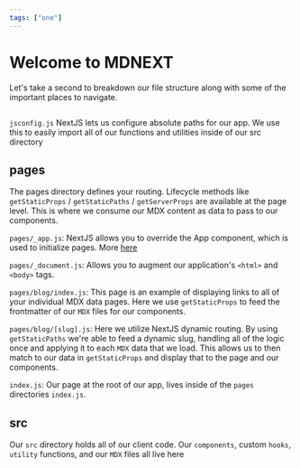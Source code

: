 ```yaml
---
tags: ["one"]
---
```


# Welcome to MDNEXT


Let's take a second to breakdown our file structure along with some of the important places to navigate.

<Image 
  publicId="files"
  w="25%"
/>

`jsconfig.js`
NextJS lets us configure absolute paths for our app. We use this to easily import all of our functions and utilities inside of our src directory

## pages
The pages directory defines your routing. Lifecycle methods like `getStaticProps` / `getStaticPaths` / `getServerProps` are available at the page level. This is where we consume our MDX content as data to pass to our components.

`pages/_app.js`: 
NextJS allows you to override the App component, which is used to initialize pages. More [here](https://nextjs.org/docs/advanced-features/custom-app)

`pages/_document.js`: 
 Allows you to augment our application's `<html>` and `<body>` tags.

`pages/blog/index.js`:
This page is an example of displaying links to all of your individual MDX data pages. Here we use `getStaticProps` to feed the frontmatter of our `MDX` files for our components.

`pages/blog/[slug].js`: 
Here we utilize NextJS dynamic routing. By using `getStaticPaths` we're able to feed a dynamic slug, handling all of the logic once and applying it to each `MDX` data that we load. This allows us to then match to our data in `getStaticProps` and display that to the page and our components.

`index.js`: 
Our page at the root of our app, lives inside of the `pages` directories `index.js`.

## src
Our `src` directory holds all of our client code. Our `components`, custom `hooks`, `utility` functions, and our `MDX` files all live here